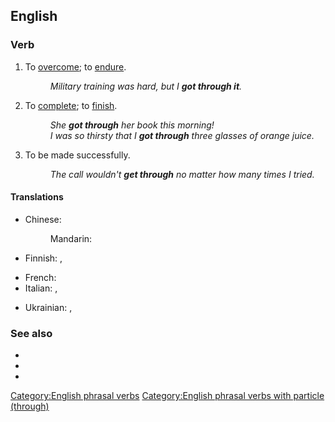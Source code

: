 ==English==

===Verb===
{{en-verb|get<,,got> through|past_ptc2=gotten through}}

# To [[overcome]]; to [[endure]].
#: ''Military training was hard, but I '''got through it'''.''
# To [[complete]]; to [[finish]].
#: ''She '''got through''' her book this morning!''
#: ''I was so thirsty that I '''got through''' three glasses of orange juice.''
# {{lb|en|of|phone calls}} To be made successfully.
#: ''The call wouldn't '''get through''' no matter how many times I tried.''

====Translations====
{{trans-top|to overcome}}
* Chinese:
*: Mandarin: {{t+|cmn|度過|tr=dùguò}}
* Finnish: {{t+|fi|selviytyä}}, {{t+|fi|suoriutua}}
{{trans-mid}}
* French: {{t+|fr|franchir}}
* Italian: {{t+|it|superare}}, {{t+|it|farcela}}
{{trans-bottom}}

{{trans-top|to make contact by telephone}}
* Ukrainian: {{t|uk|додзво́нюватися|impf|sc=Cyrl}}, {{t|uk|додзвони́тися|pf|sc=Cyrl}}
{{trans-mid}}
{{trans-bottom}}

===See also===
* {{l|en|get through to}}
* {{l|en|go through}}
* {{l|en|live through}}

[[Category:English phrasal verbs]]
[[Category:English phrasal verbs with particle (through)]]